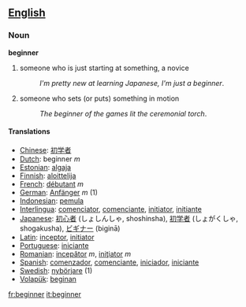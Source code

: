 ==[[English]]==
===Noun===

'''beginner'''

#someone who is just starting at something, a novice
#:''I'm pretty new at learning Japanese, I'm just a beginner''.
#someone who sets (or puts) something in motion
#:''The beginner of the games lit the ceremonial torch''.

==== Translations ====
*[[Chinese]]: [[初学者]]
*[[Dutch]]: beginner ''m''
*[[Estonian]]: [[algaja]]
*[[Finnish]]: [[aloittelija]]
*[[French]]: [[débutant]] ''m''
*[[German]]: [[Anfänger]] ''m'' (1)
*[[Indonesian]]: [[mula|pemula]]
*[[Interlingua]]: [[comenciator]], [[comenciante]], [[initiator]], [[initiante]]
*[[Japanese]]: [[初心者]] (しょしんしゃ, shoshinsha), [[初学者]] (しょがくしゃ, shogakusha), [[ビギナー]] (biginā)
*[[Latin]]: [[inceptor]], [[initiator]]
*[[Portuguese]]: [[iniciante]]
*[[Romanian]]: [[incepător]] ''m'', [[iniţiator]] ''m''
*[[Spanish]]: [[comenzador]], [[comenciante]], [[iniciador]], [[iniciante]]
*[[Swedish]]: [[nybörjare]] (1) 
*[[Volapük]]: [[beginan]]

[[fr:beginner]]
[[it:beginner]]